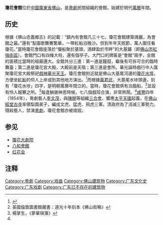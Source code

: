 '''瓊花會館'''位於[[中國|中國]][[廣東省|廣東省]][[佛山|佛山]]，是[[粵劇|粵劇]]民間組織的會館，始建於明代[[萬曆|萬曆]]年間。

==历史==
根據《佛山忠義鄉志》的記載：“鎮內有會館凡三十七，瓊花會館建築瑰麗，為會館之最。”還有“梨園歌舞賽繁華，一帶紅船泊晚沙。但到年年天貺節，萬人圍住看瓊花。”當時瓊花會館座落於“優船聚於基頭，酒肆盈於市畔”的大基鋪（即[[佛山市|佛山市]][[紅強街區|紅強街區]]）。會館門口有四條大柱，還有個亭子。大門口的牌匾是“會館”兩字，全館的面積比當時的祖廟還大。全館共分三進：第一進是鐘鼓，繼後有可拆可合的臨時舞臺；第二進是瓊花宮大殿，大殿前是天階；第三進是會所。華光誕時戲行中人匯聚瓊花宮大殿祭祀[[戲神|戲神]][[華光天王|華光天王]]。瓊花會館附近就是佛山大基尾河邊的[[瓊花水埠|瓊花水埠]]，方便坐[[紅船|紅船]]的伶人上岸或到其他地方演出。<ref>{{Cite web |url=http://www.946.com.cn/drama/2-2-14.htm |title=瓊花會館拾零錄：瓊花會館與本地班 |access-date=2006-09-25 |archive-url=https://web.archive.org/web/20060618161836/http://www.946.com.cn/drama/2-2-14.htm |archive-date=2006-06-18 |dead-url=yes }}</ref>而根據[[黃君武|黃君武]]，大基尾水埗頭邊，刻有「瓊花水埗」四字，是明朝萬曆年間立的。當時，瓊花會館俱有泊戲船，<ref name="bl">英國倫敦圖書館藏書：道光十年刻本《佛山街略》</ref>並設有伶人報賽之所。<ref>楊掌生，《夢華瑣簿》</ref>每逢酬謝神恩時候，七八個戲班合演，非常熱鬧。<ref name="bl"/>[[咸豐|咸豐]]四年（1854年），粵劇藝人[[李文茂|李文茂]]，與[[陳開|陳開]]等組織[[三合會|三合會]]、響應[[太平天國|太平天國]]起義，在[[佛山|佛山]][[經堂古寺|經堂古寺]]率領梨園弟子，編成文虎、猛虎、飛虎三軍。清政府為了消滅三軍勢力，殘殺藝人，禁演[[粵劇|粵劇]]，瓊花會館亦被燒毀。

==参见==
* [[瓊花大劇院|瓊花大劇院]]
* [[八和會館|八和會館]]
* [[红花会|红花会]]

==注释==
{{Reflist}}

[[Category:粵劇|Category:粵劇]]
[[Category:戏曲|Category:戏曲]]
[[Category:佛山建筑物|Category:佛山建筑物]]
[[Category:广东文化史|Category:广东文化史]]
[[Category:广东戏剧|Category:广东戏剧]]
[[Category:广东已不存在的建筑物|Category:广东已不存在的建筑物]]